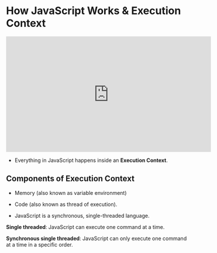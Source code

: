 # How JavaScript Works & Execution Context

<iframe
  width="560"
  height="315"
  src="https://www.youtube.com/embed/ZvbzSrg0afE?si=BF4JkU3Z6A7eJINR"
  title="YouTube video player"
  frameborder="0"
  allow="accelerometer; autoplay; clipboard-write; encrypted-media; gyroscope; picture-in-picture; web-share"
  referrerpolicy="strict-origin-when-cross-origin"
  allowfullscreen
></iframe>

- Everything in JavaScript happens inside an **Execution Context**.

## Components of Execution Context

- Memory (also known as variable environment)
- Code (also known as thread of execution).

- JavaScript is a synchronous, single-threaded language.

**Single threaded**: JavaScript can execute one command at a time.

**Synchronous single threaded**: JavaScript can only execute one command at a time in a specific order.
